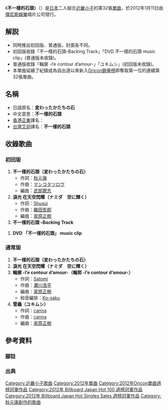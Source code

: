 {{Infobox song
| name       = 不一樣的石頭
| type       = single
<!-- 未知參數值 | type       = ep -->
| artist     = [[KinKi_Kids|KinKi Kids]]
| cover      = 
| released   = 2012年1月11日
| recorded   = 
| genre      = J-POP
| length     = 
| label      = [[傑尼斯娛樂|傑尼斯娛樂]]
| producer   = [[KinKi_Kids|KinKi Kids]]
| certification = *金（唱片，[[日本唱片協會|日本唱片協會]]）
| chart_position = * 週榜第1名（[[Oricon|Oricon]]）
* 2012年1月度月榜第3名（Oricon）
| prev_title = [[Time_(近畿小子)|Time]]
| prev_year  = 2011
| next_title = [[尚未化作淚水的哀傷/戀情雖美終將凋零|尚未化作淚水的哀傷/戀情雖美終將凋零]]
| next_year  = 2013
}}
《'''不一樣的石頭'''》（{{lang-ja|変わったかたちの石}}）是[[日本|日本]]二人組合[[近畿小子|近畿小子]]的第32張[[單曲|單曲]]，於2012年1月11日由[[傑尼斯娛樂|傑尼斯娛樂]]唱片公司發行。

== 解説 ==
* 同時推出初回版、普通版，封面各不同。
* 初回版收錄「不一樣的石頭–Backing Track」｢DVD 不一樣的石頭 music clip」(普通版未收錄)。
* 普通版收錄「輪廓 -l’e contour d’amour-」「ユキムシ」(初回版未收錄)。
* 本單曲延續了紀錄成為自出道以來新入[[Oricon銷量榜|Oricon銷量榜]]即奪取第一位的連續第32張單曲。

== 名稱 ==

* 日語原名：'''変わったかたちの石'''
* 中文意思：'''不一樣的石頭'''
* [[香港|香港]][[正東唱片|正東]]譯名：
* [[台灣|台灣]][[艾迴唱片|艾迴]]譯名：'''不一樣的石頭'''

== 收錄歌曲 ==
=== 初回版 ===
# '''不一樣的石頭（変わったかたちの石）'''
#* 作詞：[[秋元康|秋元康]]
#* 作曲：[[マシコタツロウ|マシコタツロウ]]
#* 編曲：[[武部聰志|武部聰志]]
# '''淚光 在天空閃耀（ナミダ　空に輝く）'''
#* 作詞：[[Shusui|Shusui]]
#* 作曲：[[織田哲郎|織田哲郎]]
#* 編曲：[[家原正樹|家原正樹]]
# '''不一樣的石頭 –Backing Track'''

# '''DVD 「不一樣的石頭」 music clip'''

=== 通常版 ===
# '''不一樣的石頭（変わったかたちの石）'''
# '''淚光 在天空閃耀（ナミダ　空に輝く）'''
# '''輪廓 -l’e contour d’amour-（輪郭 -l’e contour d’amour-）'''
#* 作詞：[[Satomi|Satomi]]　
#* 作曲：[[瀬川浩平|瀬川浩平]]　
#* 編曲：[[家原正樹|家原正樹]]
#*和音編排：[[Ko-saku|Ko-saku]]
# '''雪蟲（ユキムシ）'''
#* 作詞：[[canna|canna]]　
#* 作曲：[[canna|canna]]
#* 編曲：[[家原正樹|家原正樹]]　

== 參考資料 ==
=== 腳註 ===
{{ReflistH|2}}
{{Reflist|group=註}}
{{ReflistF}}

=== 出典 ===
{{ReflistH|4}}
{{Reflist}}
{{ReflistF}}

{{KinKi Kids}}
{{Oricon單曲週榜冠軍 (2012年)|2012年1月23日}}
{{Billboard JAPAN Hot 100 週榜冠軍 (2012年)|2012年1月23日}}
{{Billboard JAPAN Hot Singles Sales 週榜冠軍 (2012年)|2012年1月23日}}

{{DEFAULTSORT:Kawatta Katachi no Ishi}}
[[Category:近畿小子歌曲|Category:近畿小子歌曲]]
[[Category:2012年單曲|Category:2012年單曲]]
[[Category:2012年Oricon單曲週榜冠軍作品|Category:2012年Oricon單曲週榜冠軍作品]]
[[Category:2012年_Billboard_Japan_Hot_100_週榜冠軍作品|Category:2012年 Billboard Japan Hot 100 週榜冠軍作品]]
[[Category:2012年_Billboard_Japan_Hot_Singles_Sales_週榜冠軍作品|Category:2012年 Billboard Japan Hot Singles Sales 週榜冠軍作品]]
[[Category:秋元康創作的歌曲|Category:秋元康創作的歌曲]]